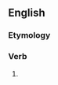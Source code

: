 ==English==

===Etymology===
{{suffix|spoke|est|lang=en}}

===Verb===
{{head|en|verb form|cat2=verb simple past forms|cat3=second-person singular forms}}

# {{label|en|archaic}} {{second-person singular past of|speak|lang=en}}